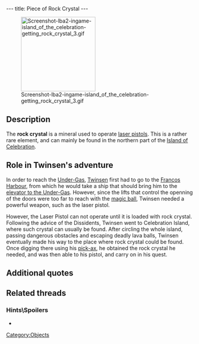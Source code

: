 ---
title: Piece of Rock Crystal
---

[[Image:Screenshot-lba2-ingame-island_of_the_celebration-getting_rock_crystal_3.gif|right|200px]]

{{Quote|
Quote=This piece of the Crystal of Celebration is of unmatched purity. It will allow you to operate a pisto-Laser.|
Character=Official description}}

==Description==
The '''rock crystal''' is a mineral used to operate [[Laser Pistol|laser pistols]]. This is a rather rare element, and can mainly be found in the northern part of the [[Island of Celebration]].

==Role in Twinsen's adventure==
In order to reach the [[Under-Gas]], [[Twinsen]] first had to go to the [[Francos Harbour]], from which he would take a ship that should bring him to the [[elevator to the Under-Gas]]. However, since the lifts that control the openning of the doors were too far to reach with the [[magic ball]], Twinsen needed a powerful weapon, such as the laser pistol.

However, the Laser Pistol can not operate until it is loaded with rock crystal. Following the advice of the Dissidents, Twinsen went to Celebration Island, where such crystal can usually be found. After circling the whole island, passing dangerous obstacles and escaping deadly lava balls, Twinsen eventually made his way to the place where rock crystal could be found. Once digging there using his [[pick-ax]], he obtained the rock crystal he needed, and was then able to his pistol, and carry on in his quest.

==Additional quotes==
{{Quote|
Quote=You now own a laser-pistol in working condition. It gives you enough firepower to reach distant targets that your magical ball cannot reach.|
Character=When Twinsen picked the crystal}}

==Related threads==
===Hints\Spoilers===
* {{thread|id=7105|title=LBA2, Questions}}

[[Category:Objects]]
